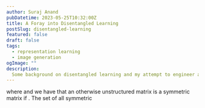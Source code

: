 ```yaml
---
author: Suraj Anand
pubDatetime: 2023-05-25T10:32:00Z
title: A Foray into Disentangled Learning
postSlug: disentangled-learning
featured: false
draft: false
tags:
  - representation learning
  - image generation
ogImage: ""
description:
  Some background on disentangled learning and my attempt to engineer a new algorithm
---
```


where <Latex formula='\texttt{fsjk}'/>
and we have that an otherwise unstructured matrix <Latex formula='M'/> is a
symmetric matrix if <Latex formula='M = M^T'/>. The set of all symmetric
